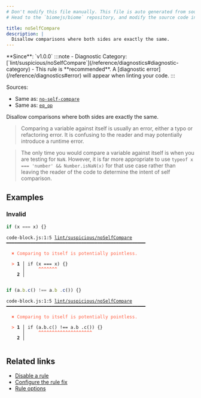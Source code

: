 ```yaml
---
# Don't modify this file manually. This file is auto generated from source, and you will lose your changes next time the website is built.
# Head to the `biomejs/biome` repository, and modify the source code in there.

title: noSelfCompare
description: |
  Disallow comparisons where both sides are exactly the same.
---
```


<Tabs>
<TabItem label="JavaScript (and super languages)" icon="seti:javascript">
**Since**: `v1.0.0`
:::note
- Diagnostic Category: [`lint/suspicious/noSelfCompare`](/reference/diagnostics#diagnostic-category)
- This rule is **recommended**. A [diagnostic error](/reference/diagnostics#error) will appear when linting your code.
:::

Sources: 
- Same as: <a href="https://eslint.org/docs/latest/rules/no-self-compare" target="_blank"><code>no-self-compare</code></a>
- Same as: <a href="https://rust-lang.github.io/rust-clippy/master/#/eq_op" target="_blank"><code>eq_op</code></a>

Disallow comparisons where both sides are exactly the same.

>Comparing a variable against itself is usually an error, either a typo or refactoring error. It is confusing to the reader and may potentially introduce a runtime error.


>The only time you would compare a variable against itself is when you are testing for `NaN`.
However, it is far more appropriate to use `typeof x === 'number' && Number.isNaN(x)` for that use case rather than leaving the reader of the code to determine the intent of self comparison.


## Examples

### Invalid

```js
if (x === x) {}
```

<pre class="language-text"><code class="language-text">code-block.js:1:5 <a href="https://biomejs.dev/linter/rules/no-self-compare">lint/suspicious/noSelfCompare</a> ━━━━━━━━━━━━━━━━━━━━━━━━━━━━━━━━━━━━━━━━━━━━━━━━━━━━<br /><br />  <strong><span style="color: Tomato;">✖</span></strong> <span style="color: Tomato;">Comparing to itself is potentially pointless.</span><br />  <br />  <strong><span style="color: Tomato;">&gt;</span></strong> <strong>1 │ </strong>if (x === x) &#123;&#125;<br />   <strong>   │ </strong>    <strong><span style="color: Tomato;">^</span></strong><strong><span style="color: Tomato;">^</span></strong><strong><span style="color: Tomato;">^</span></strong><strong><span style="color: Tomato;">^</span></strong><strong><span style="color: Tomato;">^</span></strong><strong><span style="color: Tomato;">^</span></strong><strong><span style="color: Tomato;">^</span></strong><br />    <strong>2 │ </strong><br />  <br /></code></pre>

```js
if (a.b.c() !== a.b .c()) {}
```

<pre class="language-text"><code class="language-text">code-block.js:1:5 <a href="https://biomejs.dev/linter/rules/no-self-compare">lint/suspicious/noSelfCompare</a> ━━━━━━━━━━━━━━━━━━━━━━━━━━━━━━━━━━━━━━━━━━━━━━━━━━━━<br /><br />  <strong><span style="color: Tomato;">✖</span></strong> <span style="color: Tomato;">Comparing to itself is potentially pointless.</span><br />  <br />  <strong><span style="color: Tomato;">&gt;</span></strong> <strong>1 │ </strong>if (a.b.c() !== a.b .c()) &#123;&#125;<br />   <strong>   │ </strong>    <strong><span style="color: Tomato;">^</span></strong><strong><span style="color: Tomato;">^</span></strong><strong><span style="color: Tomato;">^</span></strong><strong><span style="color: Tomato;">^</span></strong><strong><span style="color: Tomato;">^</span></strong><strong><span style="color: Tomato;">^</span></strong><strong><span style="color: Tomato;">^</span></strong><strong><span style="color: Tomato;">^</span></strong><strong><span style="color: Tomato;">^</span></strong><strong><span style="color: Tomato;">^</span></strong><strong><span style="color: Tomato;">^</span></strong><strong><span style="color: Tomato;">^</span></strong><strong><span style="color: Tomato;">^</span></strong><strong><span style="color: Tomato;">^</span></strong><strong><span style="color: Tomato;">^</span></strong><strong><span style="color: Tomato;">^</span></strong><strong><span style="color: Tomato;">^</span></strong><strong><span style="color: Tomato;">^</span></strong><strong><span style="color: Tomato;">^</span></strong><strong><span style="color: Tomato;">^</span></strong><br />    <strong>2 │ </strong><br />  <br /></code></pre>

## Related links

- [Disable a rule](/linter/#disable-a-lint-rule)
- [Configure the rule fix](/linter#configure-the-rule-fix)
- [Rule options](/linter/#rule-options)

</TabItem>
</Tabs>

